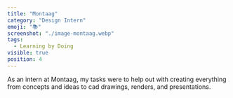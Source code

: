 ```yaml
---
title: "Montaag"
category: "Design Intern"
emoji: "📚"
screenshot: "./image-montaag.webp"
tags:
  - Learning by Doing
visible: true
position: 4
---
```



As an intern at Montaag, my tasks were to help out with creating everything from concepts and ideas to cad drawings, renders, and presentations.
